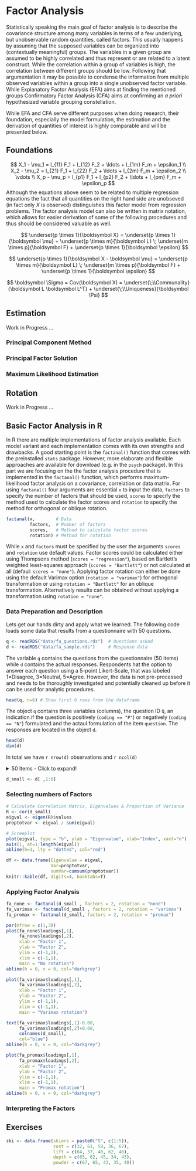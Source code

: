 # Factor Analysis

Statistically speaking the main goal of factor analysis is to describe the covariance structure among many variables in terms of a few underlying, but unobservable random quantities, called factors. This usually happens by assuming that the supposed variables can be organized into (contextually meaningful) groups. The variables in a given group are assumed to be highly correlated and thus represent or are related to a latent construct. While the correlation within a group of variables is high, the correlation between different groups should be low. Following that argumentation it may be possible to condense the information from multiple observed variables within a group into a single unobserved factor variable. While Explanatory Factor Analysis (EFA) aims at finding the mentioned groups Confirmatory Factor Analysis (CFA) aims at confirming an *a priori* hypothesized variable grouping constellation.

While EFA and CFA serve different purposes when doing research, their foundation, especially the model formulation, the estimation and the derivation of quantities of interest is highly comparable and  will be presented below. 

## Foundations

$$
X_1 - \mu_1 = l_{11} F_1 + l_{12} F_2 + \ldots + l_{1m} F_m + \epsilon_1 \\
X_2 - \mu_2 = l_{21} F_1 + l_{22} F_2 + \ldots + l_{2m} F_m + \epsilon_2 \\
\vdots \\
X_p - \mu_p = l_{p1} F_1 + l_{p2} F_2 + \ldots + l_{pm} F_m + \epsilon_p
$$
Although the equations above seem to be related to multiple regression equations the fact that all quantities on the right hand side are unobseved (in fact only $X$ is observed) distinguishes this factor model from regression problems. The factor analysis model can also be written in matrix notation, which allows for easier derivation of some of the following procedures and thus should be considered valuable as well.

$$
\underset{p \times 1}{\boldsymbol X}  = 
\underset{p \times 1}{\boldsymbol \mu} +
\underset{p \times m}{\boldsymbol L} \; \underset{m \times p}{\boldsymbol F} +
\underset{p \times 1}{\boldsymbol \epsilon}
$$

$$
\underset{p \times 1}{\boldsymbol X - \boldsymbol \mu}  = 
\underset{p \times m}{\boldsymbol L} \; \underset{m \times p}{\boldsymbol F} +
\underset{p \times 1}{\boldsymbol \epsilon}
$$

$$
\boldsymbol \Sigma = Cov(\boldsymbol X) = 
\underset{\;\\Communality}{\boldsymbol L \boldsymbol L^T} + 
\underset{\;\\Uniqueness}{\boldsymbol \Psi}
$$

## Estimation

Work in Progress ...

### Principal Component Method

### Principal Factor Solution

### Maximum Likelihood Estimation


## Rotation

Work in Progress ...


## Basic Factor Analysis in R

In R there are multiple implementations of factor analysis available. Each model variant and each implementation comes with its own strengths and drawbacks. A good starting point is the `factanal()` function that comes with the preinstalled `stats` package. However, more elaborate and flexible approaches are available for download (e.g. in the `psych` package). In this part we are focusing on the the factor analysis procedure that is implemented in the `factanal()` function, which performs  maximum-likelihood factor analysis on a covariance, correlation or data matrix. For using `factanal()` four arguments are essential `x` to input the data, `factors` to specify the number of factors that should be used, `scores` to specify the method used to calculate the factor scores and `rotation` to specify the method for orthogonal or oblique rotation.

```r
factanal(x,        # Data
         factors,  # Number of factors
         scores,   # Method to calculate factor scores
         rotation) # Method for rotation
```

While `x` and `factors` must be specified by the user the arguments `scores` and `rotation` use default values. Factor scores could be calculated either using Thompsons method (`scores = "regression"`), based on Bartlett's weighted least-squares approach (`scores = "Bartlett"`) or not calculated at all (defaul: `scores = "none"`). Applying factor rotation can either be done using the default Varimax option (`rotation = "varimax"`) for orthogonal transformation or using `rotation = "Bartlett"` for an oblique transformation. Alternatively results can be obtained without applying a transformation using `rotation = "none"`.

### Data Preparation and Description

Lets get our hands dirty and apply what we learned. The following code loads some data that results from a questionnaire with 50 questions.

```r
q <- readRDS("data/fa_questions.rds")  # Questions asked
d <- readRDS("data/fa_sample.rds")     # Response data
```

The variable `q` contains the questions from the questionnaire (50 items) while `d` contains the actual responses. Respondents hat the option to answer each question using a 5-point Likert-Scale, that was labeled 1=Disagree, 3=Neutral, 5=Agree. However, the data is not pre-processed and needs to be thoroughly investigated and potentially cleaned up before it can be used for analytic procedures.

```r
head(q, n=6) # Show first 6 rows from the dataframe
```
The object `q` contains three variables (columns), the question ID `Q`, an indication if the question is positively (`coding == "P"`) or negatively (`coding == "N"`)  formulated and the actaul formulation of the item `question`. The responses are located in the object `d`.

```r
head(d)
dim(d)
```

In total we have `r nrow(d)` observations and `r ncol(d)` 


<details>
  <summary>50 Items - Click to expand!</summary>
  
```r
rnorm(5)
#kable_paper(kbl(items), "hover", full_width = F)
```

</details>



```r
d_small <- d[ ,1:6]
```


### Selecting numbers of Factors

```r
# Calculate Correlation Matrix, Eigenvalues & Proportion of Variance
R <- cor(d_small)
eigval <- eigen(R)$values
proptotvar <- eigval / sum(eigval)
```


```r
# Screeplot
plot(eigval, type = "b", ylab = "Eigenvalue", xlab="Index", xaxt="n")
axis(1, at=1:length(eigval))
abline(h=1, lty = "dotted", col="red")
```

```r
df <- data.frame(Eigenvalue = eigval, 
                 Var=proptotvar, 
                 sumVar=cumsum(proptotvar))
knitr::kable(df, digits=4, booktabs=T)
```

### Applying Factor Analysis

```r
fa_none <- factanal(d_small , factors = 2, rotation = "none")
fa_varimax <- factanal(d_small , factors = 2, rotation = "varimax")
fa_promax <- factanal(d_small, factors = 2, rotation = "promax")
```


```r
par(mfrow = c(1,3))
plot(fa_none$loadings[,1], 
     fa_none$loadings[,2],
     xlab = "Factor 1", 
     ylab = "Factor 2", 
     ylim = c(-1,1),
     xlim = c(-1,1),
     main = "No rotation")
abline(h = 0, v = 0, col="darkgrey")

plot(fa_varimax$loadings[,1], 
     fa_varimax$loadings[,2],
     xlab = "Factor 1", 
     ylab = "Factor 2", 
     ylim = c(-1,1),
     xlim = c(-1,1),
     main = "Varimax rotation")

text(fa_varimax$loadings[,1]-0.08, 
     fa_varimax$loadings[,2]+0.08,
     colnames(d_small),
     col="blue")
abline(h = 0, v = 0, col="darkgrey")

plot(fa_promax$loadings[,1], 
     fa_promax$loadings[,2],
     xlab = "Factor 1", 
     ylab = "Factor 2",
     ylim = c(-1,1),
     xlim = c(-1,1),
     main = "Promax rotation")
abline(h = 0, v = 0, col="darkgrey")
```

### Interpreting the Factors




## Exercises {-}

```r
ski <- data.frame(skiers = paste0("S", c(1:5)),
                  cost = c(32, 61, 59, 36, 62),
                  lift = c(64, 37, 40, 62, 46),
                  depth = c(65, 62, 45, 34, 43),
                  powder = c(67, 65, 43, 35, 40))
```
